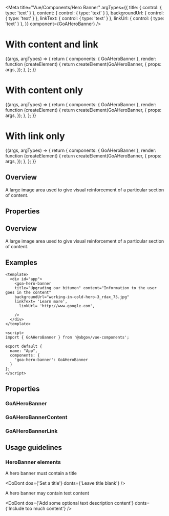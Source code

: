 
<Meta
  title="Vue/Components/Hero Banner"
  argTypes={{
    title: { control: { type: 'text' } },
    content: { control: { type: 'text' } },
    backgroundUrl: { control: { type: 'text' } },
    linkText: { control: { type: 'text' } },
    linkUrl: { control: { type: 'text' } },
  }}
  component={GoAHeroBanner}
/>

# With content and link

<Canvas>
  <Story
    name="With content and link"
    height={200}
    args={{
      title: 'Upgrading our bitumen',
      backgroundUrl: 'working-in-cold-hero-3_rdax_75.jpg',
      content:
        'Resources are available to help Alberta entrepreneurs and small businesses start, grow and succeed.',
      linkText: 'Learn more',
      linkUrl: 'http://www.google.com',
    }}
  >
    {(args, argTypes) => {
      return {
        components: { GoAHeroBanner },
        render: function (createElement) {
          return createElement(GoAHeroBanner, {
            props: args,
          });
        },
      };
    }}
  </Story>
</Canvas>

# With content only

<Canvas>
  <Story
    name="With content only"
    height={200}
    args={{
      title: 'Upgrading our bitumen',
      backgroundUrl: 'working-in-cold-hero-3_rdax_75.jpg',
      content:
        'Resources are available to help Alberta entrepreneurs and small businesses start, grow and succeed.',
    }}
  >
    {(args, argTypes) => {
      return {
        components: { GoAHeroBanner },
        render: function (createElement) {
          return createElement(GoAHeroBanner, {
            props: args,
          });
        },
      };
    }}
  </Story>
</Canvas>

# With link only

<Canvas>
  <Story
    name="With link only"
    height={200}
    args={{
      title: 'Upgrading our bitumen',
      backgroundUrl: 'working-in-cold-hero-3_rdax_75.jpg',
      linkText: 'Learn more',
      linkUrl: 'http://www.google.com',
    }}
  >
    {(args, argTypes) => {
      return {
        components: { GoAHeroBanner },
        render: function (createElement) {
          return createElement(GoAHeroBanner, {
            props: args,
          });
        },
      };
    }}
  </Story>
</Canvas>

## Overview

A large image area used to give visual reinforcement of a particular section of content.

## Properties

<ArgsTable of={GoAHeroBanner} />
<Description of={GoAHeroBanner} />

## Overview

A large image area used to give visual reinforcement of a particular section of content.

## Examples

```
<template>
  <div id="app">
    <goa-hero-banner
    title="Upgrading our bitumen" content="Information to the user goes in the content"
    backgroundUrl="working-in-cold-hero-3_rdax_75.jpg"
    linkText= 'Learn more',
      linkUrl= 'http://www.google.com',

    />
  </div>
</template>

<script>
import { GoAHeroBanner } from '@abgov/vue-components';

export default {
  name: "App",
  components: {
    'goa-hero-banner': GoAHeroBanner
  }
};
</script>
```

## Properties

### GoAHeroBanner

<Description of={GoAHeroBanner} />
<ArgsTable of={GoAHeroBanner} />

### GoAHeroBannerContent

<Description of={GoAHeroBannerContent} />
<ArgsTable of={GoAHeroBannerContent} />

### GoAHeroBannerLink

<Description of={GoAHeroBannerLink} />
<ArgsTable of={GoAHeroBannerLink} />

## Usage guidelines

### HeroBanner elements

A hero banner must contain a title

<DoDont dos={'Set a title'} donts={'Leave title blank'} />

A hero banner may contain text content

<DoDont
  dos={'Add some optional text description content'}
  donts={'Include too much content'}
/>
